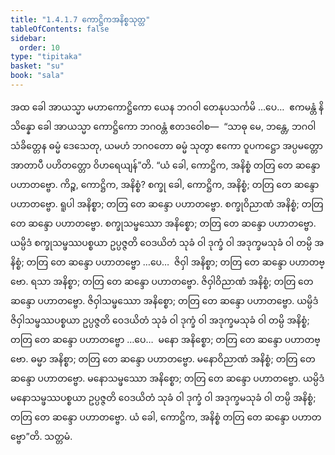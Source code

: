 ```yaml
---
title: "1.4.1.7 ကောဋ္ဌိကအနိစ္စသုတ္တ"
tableOfContents: false
sidebar:
  order: 10
type: "tipitaka"
basket: "su"
book: "sala"
---
```



<DynamicBreadcrumb />

<Division number="162" book="sala">

<Paragraph number="873" book="sala">
အထ ခေါ အာယသ္မာ မဟာကောဋ္ဌိကော ယေန ဘဂဝါ တေနုပသင်္ကမိ …ပေ…  ဧကမန္တံ နိသိန္နော ခေါ အာယသ္မာ ကောဋ္ဌိကော ဘဂဝန္တံ ဧတဒဝေါစ—  “သာဓု မေ, ဘန္တေ, ဘဂဝါ သံခိတ္တေန ဓမ္မံ ဒေသေတု, ယမဟံ ဘဂဝတော ဓမ္မံ သုတွာ ဧကော ဝူပကဋ္ဌော အပ္ပမတ္တော အာတာပီ ပဟိတတ္တော ဝိဟရေယျန်”တိ.
</Paragraph>

<Paragraph number="874" book="sala">
“ယံ ခေါ, ကောဋ္ဌိက, အနိစ္စံ တတြ တေ ဆန္ဒော ပဟာတဗ္ဗော. ကိဉ္စ, ကောဋ္ဌိက, အနိစ္စံ? စက္ခု ခေါ, ကောဋ္ဌိက, အနိစ္စံ; တတြ တေ ဆန္ဒော ပဟာတဗ္ဗော. ရူပါ အနိစ္စာ; တတြ တေ ဆန္ဒော ပဟာတဗ္ဗော. စက္ခုဝိညာဏံ အနိစ္စံ; တတြ တေ ဆန္ဒော ပဟာတဗ္ဗော. စက္ခုသမ္ဖဿော အနိစ္စော; တတြ တေ ဆန္ဒော ပဟာတဗ္ဗော. ယမ္ပိဒံ စက္ခုသမ္ဖဿပစ္စယာ ဥပ္ပဇ္ဇတိ ဝေဒယိတံ သုခံ ဝါ ဒုက္ခံ ဝါ အဒုက္ခမသုခံ ဝါ တမ္ပိ အနိစ္စံ; တတြ တေ ဆန္ဒော ပဟာတဗ္ဗော …ပေ…  ဇိဝှါ အနိစ္စာ; တတြ တေ ဆန္ဒော ပဟာတဗ္ဗော. ရသာ အနိစ္စာ; တတြ တေ ဆန္ဒော ပဟာတဗ္ဗော. ဇိဝှါဝိညာဏံ အနိစ္စံ; တတြ တေ ဆန္ဒော ပဟာတဗ္ဗော. ဇိဝှါသမ္ဖဿော အနိစ္စော; တတြ တေ ဆန္ဒော ပဟာတဗ္ဗော. ယမ္ပိဒံ ဇိဝှါသမ္ဖဿပစ္စယာ ဥပ္ပဇ္ဇတိ ဝေဒယိတံ သုခံ ဝါ ဒုက္ခံ ဝါ အဒုက္ခမသုခံ ဝါ တမ္ပိ အနိစ္စံ; တတြ တေ ဆန္ဒော ပဟာတဗ္ဗော …ပေ…  မနော အနိစ္စော; တတြ တေ ဆန္ဒော ပဟာတဗ္ဗော. ဓမ္မာ အနိစ္စာ; တတြ တေ ဆန္ဒော ပဟာတဗ္ဗော. မနောဝိညာဏံ အနိစ္စံ; တတြ တေ ဆန္ဒော ပဟာတဗ္ဗော. မနောသမ္ဖဿော အနိစ္စော; တတြ တေ ဆန္ဒော ပဟာတဗ္ဗော. ယမ္ပိဒံ မနောသမ္ဖဿပစ္စယာ ဥပ္ပဇ္ဇတိ ဝေဒယိတံ သုခံ ဝါ ဒုက္ခံ ဝါ အဒုက္ခမသုခံ ဝါ တမ္ပိ အနိစ္စံ; တတြ တေ ဆန္ဒော ပဟာတဗ္ဗော. ယံ ခေါ, ကောဋ္ဌိက, အနိစ္စံ တတြ တေ ဆန္ဒော ပဟာတဗ္ဗော”တိ.

</Paragraph>
</Division>

<Paragraph number="875" type="center" book="sala">
သတ္တမံ.
</Paragraph>